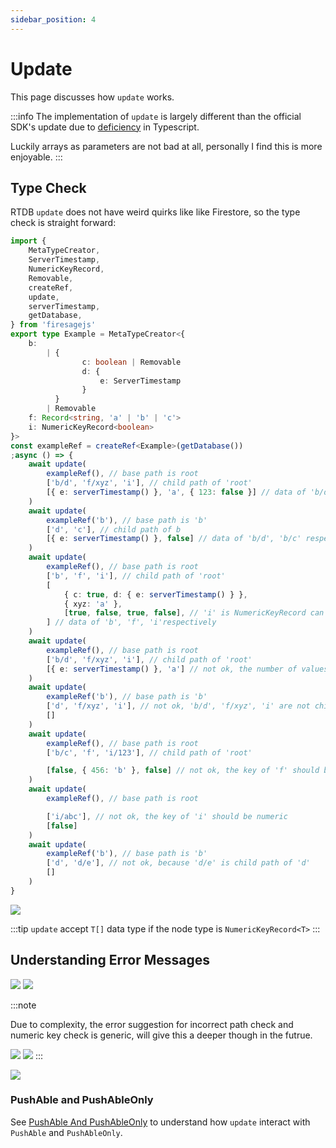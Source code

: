 ```yaml
---
sidebar_position: 4
---
```


# Update

This page discusses how `update` works.


:::info
The implementation of `update` is largely different than the official SDK's update due to [deficiency](https://stackoverflow.com/questions/73263183/typescript-type-of-key-is-string-if-key-is-template-literal-a-string) in Typescript.

Luckily arrays as parameters are not bad at all, personally I find this is more enjoyable.
:::

## Type Check

RTDB `update` does not have weird quirks like like Firestore, so the type check is straight forward:

```ts
import {
	MetaTypeCreator,
	ServerTimestamp,
	NumericKeyRecord,
	Removable,
	createRef,
	update,
	serverTimestamp,
	getDatabase,
} from 'firesagejs'
export type Example = MetaTypeCreator<{
	b:
		| {
				c: boolean | Removable
				d: {
					e: ServerTimestamp
				}
		  }
		| Removable
	f: Record<string, 'a' | 'b' | 'c'>
	i: NumericKeyRecord<boolean>
}>
const exampleRef = createRef<Example>(getDatabase())
;async () => {
	await update(
		exampleRef(), // base path is root
		['b/d', 'f/xyz', 'i'], // child path of 'root'
		[{ e: serverTimestamp() }, 'a', { 123: false }] // data of 'b/d', 'f/xyz', 'i'respectively
	)
	await update(
		exampleRef('b'), // base path is 'b'
		['d', 'c'], // child path of b
		[{ e: serverTimestamp() }, false] // data of 'b/d', 'b/c' respectively
	)
	await update(
		exampleRef(), // base path is root
		['b', 'f', 'i'], // child path of 'root'
		[
			{ c: true, d: { e: serverTimestamp() } },
			{ xyz: 'a' },
			[true, false, true, false], // 'i' is NumericKeyRecord can accept array as write value
		] // data of 'b', 'f', 'i'respectively
	)
	await update(
		exampleRef(), // base path is root
		['b/d', 'f/xyz', 'i'], // child path of 'root'
		[{ e: serverTimestamp() }, 'a'] // not ok, the number of values does not match the number of paths
	)
	await update(
		exampleRef('b'), // base path is 'b'
		['d', 'f/xyz', 'i'], // not ok, 'b/d', 'f/xyz', 'i' are not child path of 'b'
		[]
	)
	await update(
		exampleRef(), // base path is root
		['b/c', 'f', 'i/123'], // child path of 'root'

		[false, { 456: 'b' }, false] // not ok, the key of 'f' should be non-numeric
	)
	await update(
		exampleRef(), // base path is root

		['i/abc'], // not ok, the key of 'i' should be numeric
		[false]
	)
	await update(
		exampleRef('b'), // base path is 'b'
		['d', 'd/e'], // not ok, because 'd/e' is child path of 'd'
		[]
	)
}
```

<Image src="/firesage/update1.png" text="update type checks" />

:::tip
`update` accept `T[]` data type if the node type is `NumericKeyRecord<T>`
:::

## Understanding Error Messages

<Image src="/firesage/update2.png" text="number of values does not match" />

<Image src="/firesage/update3.png" text="expect non-numeric key" />

:::note

Due to complexity, the error suggestion for incorrect path check and numeric key check is generic,
will give this a deeper though in the futrue.

<Image src="/firesage/update4.png" text="incorrect path" />

<Image src="/firesage/update5.png" text="expect numeric key" />
:::

<Image
	src="/firesage/update6.png"
	text="child path cannot be child path of another child path"
/>

### PushAble and PushAbleOnly

See [PushAble And PushAbleOnly](/firesage/guides/pushable) to understand how `update` interact with `PushAble` and `PushAbleOnly`.
